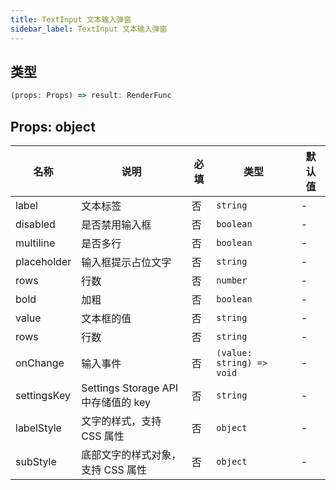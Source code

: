 ```yaml
---
title: TextInput 文本输入弹窗
sidebar_label: TextInput 文本输入弹窗
---
```


## 类型

```ts
(props: Props) => result: RenderFunc
```

## Props: object

| 名称        | 说明                                | 必填 | 类型                      | 默认值 |
| ----------- | ----------------------------------- | ---- | ------------------------- | ------ |
| label       | 文本标签                            | 否   | `string`                  | -      |
| disabled    | 是否禁用输入框                      | 否   | `boolean`                 | -      |
| multiline   | 是否多行                            | 否   | `boolean`                 | -      |
| placeholder | 输入框提示占位文字                  | 否   | `string`                  | -      |
| rows        | 行数                                | 否   | `number`                  | -      |
| bold        | 加粗                                | 否   | `boolean`                 | -      |
| value       | 文本框的值                          | 否   | `string`                  | -      |
| rows        | 行数                                | 否   | `string`                  | -      |
| onChange    | 输入事件                            | 否   | `(value: string) => void` | -      |
| settingsKey | Settings Storage API 中存储值的 key | 否   | `string`                  | -      |
| labelStyle  | 文字的样式，支持 CSS 属性           | 否   | `object`                  | -      |
| subStyle    | 底部文字的样式对象，支持 CSS 属性   | 否   | `object`                  | -      |
